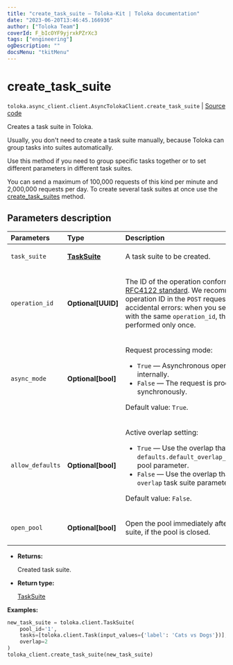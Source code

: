 ```yaml
---
title: "create_task_suite — Toloka-Kit | Toloka documentation"
date: "2023-06-20T13:46:45.166936"
author: ["Toloka Team"]
coverId: F_bIcOYF9yjrxkPZrXc3
tags: ["engineering"]
ogDescription: ""
docsMenu: "tkitMenu"
---
```


# create_task_suite

`toloka.async_client.client.AsyncTolokaClient.create_task_suite` | [Source code](https://github.com/Toloka/toloka-kit/blob/v1.2.0/src/client/__init__.py#L0)

Creates a task suite in Toloka.

Usually, you don't need to create a task suite manually, because Toloka can group tasks into suites automatically.

Use this method if you need to group specific tasks together or to set different parameters in different task suites.

You can send a maximum of 100,000 requests of this kind per minute and 2,000,000 requests per day.
To create several task suites at once use the [create_task_suites](/docs/toloka-kit/reference/toloka.client.TolokaClient.create_task_suites) method.

## Parameters description

| Parameters | Type | Description |
| :----------| :----| :-----------|
`task_suite`|**[TaskSuite](/docs/toloka-kit/reference/toloka.client.task_suite.TaskSuite)**|<p>A task suite to be created.</p>
`operation_id`|**Optional\[UUID\]**|<p>The ID of the operation conforming to the [RFC4122 standard](https://tools.ietf.org/html/rfc4122). We recommended sending the operation ID in the `POST` requests to avoid accidental errors: when you send several requests with the same `operation_id`, the operation will be performed only once.</p>
`async_mode`|**Optional\[bool\]**|<p>Request processing mode:</p> <ul> <li>`True` — Asynchronous operation is started internally.</li> <li>`False` — The request is processed synchronously.</li> </ul> <p></p><p>Default value: `True`.</p>
`allow_defaults`|**Optional\[bool\]**|<p>Active overlap setting:</p> <ul> <li>`True` — Use the overlap that is set in the `defaults.default_overlap_for_new_task_suites` pool parameter.</li> <li>`False` — Use the overlap that is set in the `overlap` task suite parameter.</li> </ul> <p></p><p>Default value: `False`.</p>
`open_pool`|**Optional\[bool\]**|<p>Open the pool immediately after creating a task suite, if the pool is closed.</p>

* **Returns:**

  Created task suite.

* **Return type:**

  [TaskSuite](/docs/toloka-kit/reference/toloka.client.task_suite.TaskSuite)

**Examples:**

```python
new_task_suite = toloka.client.TaskSuite(
    pool_id='1',
    tasks=[toloka.client.Task(input_values={'label': 'Cats vs Dogs'})],
    overlap=2
)
toloka_client.create_task_suite(new_task_suite)
```